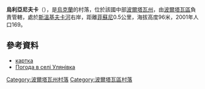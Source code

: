 {{coord|49|41|35|N|34|48|24|E|scale:100000_region:UA|display=title}}

'''烏利亞尼夫卡'''（{{lang-uk|Петрашівка}}），是[[烏克蘭|烏克蘭]]的村落，位於該國中部[[波爾塔瓦州|波爾塔瓦州]]，由[[波爾塔瓦區|波爾塔瓦區]]負責管轄，處於[[斯溫基夫卡河|斯溫基夫卡河]]右岸，距離[[菲蘇尼|菲蘇尼]]0.5公里，海拔高度96米，2001年人口169。

==參考資料==
* [http://gska2.rada.gov.ua/pls/z7502/A005?rdat1=20.11.2007&rf7571=26444 картка]{{dead link|date=2018年3月 |bot=InternetArchiveBot |fix-attempted=yes }}
* [http://weather.in.ua/ua/poltavskaja/26863 Погода в селі Улянівка] {{Wayback|url=http://weather.in.ua/ua/poltavskaja/26863 |date=20160821193102 }}

{{DEFAULTSORT:Улянівка}}
[[Category:波爾塔瓦州村落|Category:波爾塔瓦州村落]]
[[Category:波爾塔瓦區村落|Category:波爾塔瓦區村落]]


{{Poltava-geo-stub}}